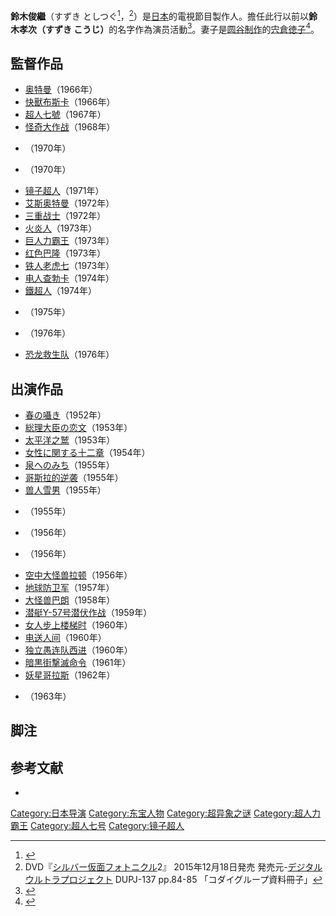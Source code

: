 '''鈴木俊繼'''（すずき としつぐ<ref>{{Cite web |url=http://www.toho.co.jp/library/system/people/detail/6052 |title=資料室 東宝WEB SITE |accessdate=2014-02-04 |deadurl=yes |archiveurl=https://web.archive.org/web/20140221232330/http://www.toho.co.jp/library/system/people/detail/6052 |archivedate=2014-02-21 }}</ref>，{{bd|1934年|1月8日||}}<ref name="PHOTO">DVD『[[シルバー仮面|シルバー仮面]]フォトニクル2』 2015年12月18日発売 発売元-[[デジタルウルトラシリーズ|デジタルウルトラプロジェクト]] DUPJ-137 pp.84-85 「コダイグループ資料冊子」</ref>）是[[日本|日本]]的電視節目製作人。擔任此行以前以'''鈴木孝次（すずき こうじ）'''的名字作為演员活動{{Sfn|怪奇大全|2001|p=72}}<ref name = "セブン">{{Cite book  |title=ウルトラセブン研究読本 |date=2012-11-29 |publisher=[[洋泉社|洋泉社]] |page=138 - 139 |chapter=友井健人「鈴木俊継監督 その知られざる実像」|isbn=978-4-8003-0027-0 }}</ref>。妻子是[[圆谷制作|圆谷制作]]的[[宍倉徳子|宍倉徳子]]<ref>{{Cite book | title = 別冊映画秘宝 円谷プロSFドラマ大図鑑 | publisher = [[洋泉社|洋泉社]] | series = 洋泉社MOOK | date = 2013 | page = 141 | chapter = Pickup Interview 宍倉徳子 | isbn = 978-4-8003-0209-0 }}</ref>。

== 監督作品 ==
* [[奥特曼|奥特曼]]（1966年）
* [[快兽布斯卡|快獸布斯卡]]（1966年）
* [[超人七號|超人七號]]（1967年）
* [[怪奇大作战|怪奇大作战]]（1968年）
* {{link-ja|俏巴喇|チビラくん}}（1970年）
* {{link-ja|超人大決戰|ウルトラファイト}}（1970年）
* [[镜子超人|镜子超人]]（1971年）
* [[艾斯奥特曼|艾斯奥特曼]]（1972年）
* [[三重战士|三重战士]]（1972年）
* [[火炎人|火炎人]]（1973年）
* [[詹伯a|巨人力霸王]]（1973年）
* [[红色巴隆|红色巴隆]]（1973年）
* [[铁人老虎七|铁人老虎七]]（1973年）
* [[电人查勃卡|电人查勃卡]]（1974年）
* [[百变龙|鐵超人]]（1974年）
* {{link-ja|少年偵探團 (BD7)|少年探偵団 (BD7)|少年偵探團}}（1975年）
* {{link-ja|代号108 7人的价值|コードナンバー108 7人のリブ}}（1976年）
* [[恐龙救生队|恐龙救生队]]（1976年）

== 出演作品 ==
* [[春の囁き|春の囁き]]（1952年）
* [[総理大臣の恋文|総理大臣の恋文]]（1953年）
* [[太平洋之鹫|太平洋之鹫]]（1953年）
* [[女性に関する十二章|女性に関する十二章]]（1954年）
* [[泉へのみち|泉へのみち]]（1955年）
* [[哥斯拉的逆袭|哥斯拉的逆袭]]（1955年）
* [[兽人雪男|兽人雪男]]（1955年）
* {{link-ja|青い果実|青い果実 (1955年の映画)}}（1955年）
* {{link-ja|花嫁会議|花嫁会議}}（1956年）
* {{link-ja|鬼火 (吉屋信子)|鬼火 (吉屋信子)#映画|鬼火}}（1956年）
* [[空中大怪兽拉顿|空中大怪兽拉顿]]（1956年）
* [[地球防卫军|地球防卫军]]（1957年）
* [[大怪兽巴朗|大怪兽巴朗]]（1958年）
* [[潜艇Y-57号潜伏作战|潜艇Y-57号潜伏作战]]（1959年）
* [[女人步上楼梯时|女人步上楼梯时]]（1960年）
* [[电送人间|电送人间]]（1960年）
* [[独立愚连队西进|独立愚连队西进]]（1960年）
* [[暗黒街撃滅命令|暗黒街撃滅命令]]（1961年）
* [[妖星哥拉斯|妖星哥拉斯]]（1962年）
* {{link-ja|疯狂作战 抵抗！无责任|クレージー作戦 くたばれ!無責任}}（1963年）

== 脚注 ==
{{Reflist}}

== 参考文献 ==
* {{Cite book  
|editor=萩野友大、[[白石雅彦|白石雅彦]]、なかの☆陽 編
|title=怪奇大作戦大全 
|date=2001-09-25 
|publisher=[[双葉社|双葉社]] 
|isbn=4-575-29284-2 
|ref={{SfnRef|怪奇大全|2001}}
}}
{{奧特系列}}
{{DEFAULTSORT:suzuki tishitsugu}}
[[Category:日本导演|Category:日本导演]]
[[Category:东宝人物|Category:东宝人物]]
[[Category:超异象之谜|Category:超异象之谜]]
[[Category:超人力霸王|Category:超人力霸王]]
[[Category:超人七号|Category:超人七号]]
[[Category:镜子超人|Category:镜子超人]]